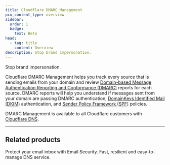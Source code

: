 ```yaml
---
title: Cloudflare DMARC Management
pcx_content_type: overview
sidebar:
  order: 1
  badge:
    text: Beta
head:
  - tag: title
    content: Overview
description: Stop brand impersonation.
---
```



<Description>

Stop brand impersonation.
</Description>

<Plan type="all" />

Cloudflare DMARC Management helps you track every source that is sending emails from your domain and review [Domain-based Message Authentication Reporting and Conformance (DMARC)](https://www.cloudflare.com/learning/dns/dns-records/dns-dmarc-record/) reports for each source. DMARC reports will help you understand if messages sent from your domain are passing DMARC authentication, [DomainKeys Identified Mail (DKIM)](https://www.cloudflare.com/learning/dns/dns-records/dns-dkim-record/) authentication, and [Sender Policy Framework (SPF)](https://www.cloudflare.com/learning/dns/dns-records/dns-spf-record/) policies.

DMARC Management is available to all Cloudflare customers with [Cloudflare DNS](/dns/).

***

## Related products

<RelatedProduct header="Email Security" href="/cloudflare-one/email-security/" product="email-security">
Protect your email inbox with Email Security.
</RelatedProduct>

<RelatedProduct header="Cloudflare DNS" href="/dns/" product="dns">
Fast, resilient and easy-to-manage DNS service.
</RelatedProduct>
